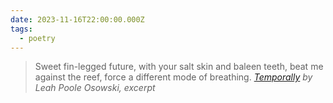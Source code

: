 ```yaml
---
date: 2023-11-16T22:00:00.000Z
tags:
  - poetry
---
```

> Sweet fin-legged future, with your salt skin and baleen teeth, beat me<br/>
> against the reef, force a different mode of breathing.
> <cite><i>[Temporally](https://poems.com/poem/temporally/)</i> by Leah Poole Osowski, excerpt</cite>
